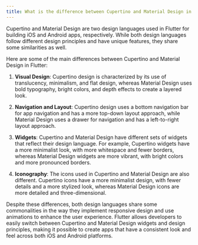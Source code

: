 ```yaml
---
title: What is the difference between Cupertino and Material Design in Flutter?
---
```


Cupertino and Material Design are two design languages used in Flutter for building iOS and Android apps, respectively. While both design languages follow different design principles and have unique features, they share some similarities as well.

Here are some of the main differences between Cupertino and Material Design in Flutter:

1. **Visual Design**: Cupertino design is characterized by its use of translucency, minimalism, and flat design, whereas Material Design uses bold typography, bright colors, and depth effects to create a layered look.

2. **Navigation and Layout**: Cupertino design uses a bottom navigation bar for app navigation and has a more top-down layout approach, while Material Design uses a drawer for navigation and has a left-to-right layout approach.

3. **Widgets**: Cupertino and Material Design have different sets of widgets that reflect their design language. For example, Cupertino widgets have a more minimalist look, with more whitespace and fewer borders, whereas Material Design widgets are more vibrant, with bright colors and more pronounced borders.

4. **Iconography**: The icons used in Cupertino and Material Design are also different. Cupertino icons have a more minimalist design, with fewer details and a more stylized look, whereas Material Design icons are more detailed and three-dimensional.

Despite these differences, both design languages share some commonalities in the way they implement responsive design and use animations to enhance the user experience. Flutter allows developers to easily switch between Cupertino and Material Design widgets and design principles, making it possible to create apps that have a consistent look and feel across both iOS and Android platforms.

